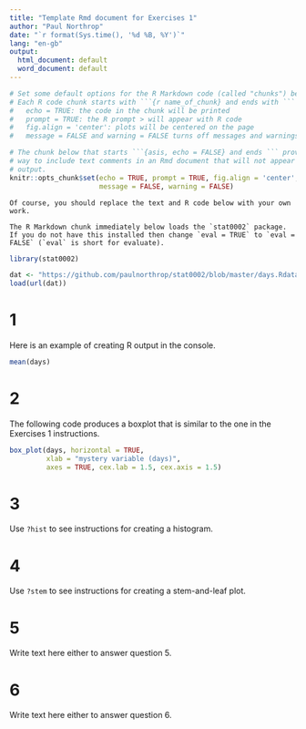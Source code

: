 ```yaml
---
title: "Template Rmd document for Exercises 1"
author: "Paul Northrop"
date: "`r format(Sys.time(), '%d %B, %Y')`"
lang: "en-gb"
output: 
  html_document: default
  word_document: default
---
```


```r
# Set some default options for the R Markdown code (called "chunks") below
# Each R code chunk starts with ```{r name_of_chunk} and ends with ```
#   echo = TRUE: the code in the chunk will be printed
#   prompt = TRUE: the R prompt > will appear with R code
#   fig.align = 'center': plots will be centered on the page
#   message = FALSE and warning = FALSE turns off messages and warnings

# The chunk below that starts ```{asis, echo = FALSE} and ends ``` provides a
# way to include text comments in an Rmd document that will not appear in the 
# output.
knitr::opts_chunk$set(echo = TRUE, prompt = TRUE, fig.align = 'center',
                      message = FALSE, warning = FALSE)
```

```asis
Of course, you should replace the text and R code below with your own work.

The R Markdown chunk immediately below loads the `stat0002` package. If you do not have this installed then change `eval = TRUE` to `eval = FALSE` (`eval` is short for evaluate).
```

```r
library(stat0002)
```

```r
dat <- "https://github.com/paulnorthrop/stat0002/blob/master/days.Rdata?raw=true"
load(url(dat))
```

# 1 

Here is an example of creating R output in the console.


```r
mean(days)
```

# 2

The following code produces a boxplot that is similar to the one in the Exercises 1 instructions.

```r
box_plot(days, horizontal = TRUE, 
         xlab = "mystery variable (days)",
         axes = TRUE, cex.lab = 1.5, cex.axis = 1.5)
```

# 3

Use `?hist` to see instructions for creating a histogram.

# 4

Use `?stem` to see instructions for creating a stem-and-leaf plot.

# 5

Write text here either to answer question 5.

# 6

Write text here either to answer question 6.
